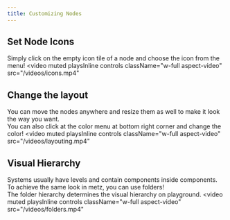 ```yaml
---
title: Customizing Nodes
---
```


## Set Node Icons

Simply click on the empty icon tile of a node and choose the icon from the menu!
<video
  muted
  playsInline
  controls
  className="w-full aspect-video"
  src="/videos/icons.mp4"
></video>

## Change the layout

You can move the nodes anywhere and resize them as well to make it look the way you want.
<br/>You can also click at the color menu at bottom right corner and change the color!
<video
  muted
  playsInline
  controls
  className="w-full aspect-video"
  src="/videos/layouting.mp4"
></video>

## Visual Hierarchy

Systems usually have levels and contain components inside components. To achieve the same look in metz, you can use folders!
<br/>The folder hierarchy determines the visual hierarchy on playground.
<video
  muted
  playsInline
  controls
  className="w-full aspect-video"
  src="/videos/folders.mp4"
></video>
